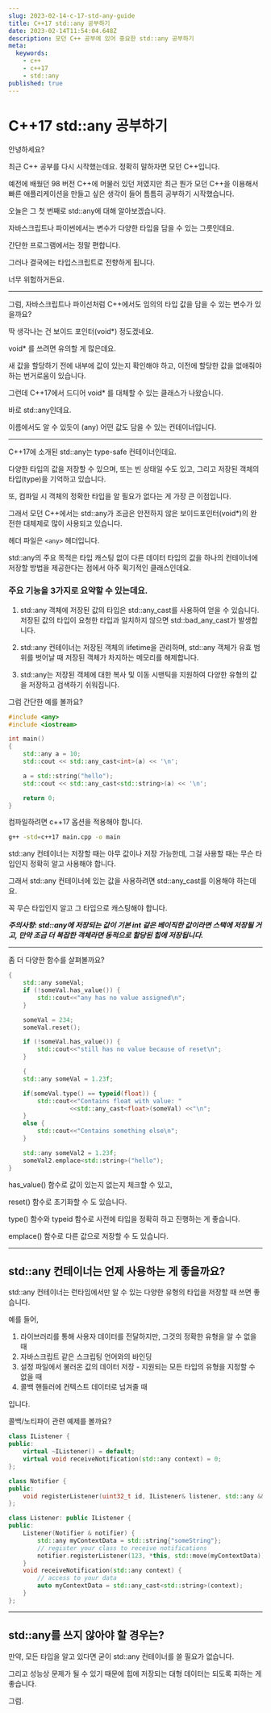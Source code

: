 ```yaml
---
slug: 2023-02-14-c-17-std-any-guide
title: C++17 std::any 공부하기
date: 2023-02-14T11:54:04.648Z
description: 모던 C++ 공부에 있어 중요한 std::any 공부하기
meta:
  keywords:
    - c++
    - c++17
    - std::any
published: true
---
```


# C++17 std::any 공부하기

안녕하세요?

최근 C++ 공부를 다시 시작했는데요. 정확히 말하자면 모던 C++입니다.

예전에 배웠던 98 버전 C++에 머물러 있던 저였지만 최근 뭔가 모던 C++을 이용해서 빠른 애플리케이션을 만들고 싶은 생각이 들어 틈틈히 공부하기 시작했습니다.

오늘은 그 첫 번째로 std::any에 대해 알아보겠습니다.

자바스크립트나 파이썬에서는 변수가 다양한 타입을 담을 수 있는 그릇인데요.

간단한 프로그램에서는 정말 편합니다.

그러나 결국에는 타입스크립트로 전향하게 됩니다.

너무 위험하거든요.

---

그럼, 자바스크립트나 파이선처럼 C++에서도 임의의 타입 값을 담을 수 있는 변수가 있을까요?

딱 생각나는 건 보이드 포인터(void\*) 정도겠네요.

void\* 를 쓰려면 유의할 게 많은데요.

새 값을 할당하기 전에 내부에 값이 있는지 확인해야 하고, 이전에 할당한 값을 없애줘야 하는 번거로움이 있습니다.

그런데 C++17에서 드디어 void\* 를 대체할 수 있는 클래스가 나왔습니다.

바로 std::any인데요.

이름에서도 알 수 있듯이 (any) 어떤 값도 담을 수 있는 컨테이너입니다.

---

C++17에 소개된 std::any는 type-safe 컨테이너인데요.

다양한 타입의 값을 저장할 수 있으며, 또는 빈 상태일 수도 있고, 그리고 저장된 객체의 타입(type)을 기억하고 있습니다.

또, 컴파일 시 객체의 정확한 타입을 알 필요가 없다는 게 가장 큰 이점입니다.

그래서 모던 C++에서는 std::any가 조금은 안전하지 않은 보이드포인터(void\*)의 완전한 대체제로 많이 사용되고 있습니다.

헤더 파일은 `<any>` 헤더입니다.

std::any의 주요 목적은 타입 캐스팅 없이 다른 데이터 타입의 값을 하나의 컨테이너에 저장할 방법을 제공한다는 점에서 아주 획기적인 클래스인데요.

### 주요 기능을 3가지로 요약할 수 있는데요.

1. std::any 객체에 저장된 값의 타입은 std::any_cast를 사용하여 얻을 수 있습니다. 저장된 값의 타입이 요청한 타입과 일치하지 않으면 std::bad_any_cast가 발생합니다.

2. std::any 컨테이너는 저장된 객체의 lifetime을 관리하며, std::any 객체가 유효 범위를 벗어날 때 저장된 객체가 차지하는 메모리를 해제합니다.

3. std::any는 저장된 객체에 대한 복사 및 이동 시맨틱을 지원하여 다양한 유형의 값을 저장하고 검색하기 쉬워집니다.

그럼 간단한 예를 볼까요?

```cpp
#include <any>
#include <iostream>

int main()
{
    std::any a = 10;
    std::cout << std::any_cast<int>(a) << '\n';

    a = std::string("hello");
    std::cout << std::any_cast<std::string>(a) << '\n';

    return 0;
}
```

컴파일하려면 c++17 옵션을 적용해야 합니다.

```bash
g++ -std=c++17 main.cpp -o main
```

std::any 컨테이너는 저장할 때는 아무 값이나 저장 가능한데, 그걸 사용할 때는 무슨 타입인지 정확히 알고 사용해야 합니다.

그래서 std::any 컨테이너에 있는 값을 사용하려면 std::any_cast를 이용해야 하는데요.

꼭 무슨 타입인지 알고 그 타입으로 캐스팅해야 합니다.

**_주의사항: std::any에 저장되는 값이 기본 int 같은 베이직한 값이라면 스택에 저장될 거고, 만약 조금 더 복잡한 객체라면 동적으로 할당된 힙에 저장됩니다._**

---

좀 더 다양한 함수를 살펴볼까요?

```cpp
{
    std::any someVal;
    if (!someVal.has_value()) {
        std::cout<<"any has no value assigned\n";
    }

    someVal = 234;
    someVal.reset();

    if (!someVal.has_value()) {
        std::cout<<"still has no value because of reset\n";
    }

    {
    std::any someVal = 1.23f;

    if(someVal.type() == typeid(float)) {
        std::cout<<"Contains float with value: "
                 <<std::any_cast<float>(someVal) <<"\n";
    }
    else {
        std::cout<<"Contains something else\n";
    }

    std::any someVal2 = 1.23f;
    someVal2.emplace<std::string>("hello");
}
```

has_value() 함수로 값이 있는지 없는지 체크할 수 있고,

reset() 함수로 초기화할 수 도 있습니다.

type() 함수와 typeid 함수로 사전에 타입을 정확히 하고 진행하는 게 좋습니다.

emplace() 함수로 다른 값으로 저장할 수 도 있습니다.

---

## std::any 컨테이너는 언제 사용하는 게 좋을까요?

std::any 컨테이너는 런타임에서만 알 수 있는 다양한 유형의 타입을 저장할 때 쓰면 좋습니다.

예를 들어,

1. 라이브러리를 통해 사용자 데이터를 전달하지만, 그것의 정확한 유형을 알 수 없을 때
2. 자바스크립트 같은 스크립팅 언어와의 바인딩
3. 설정 파일에서 불러온 값의 데이터 저장 - 지원되는 모든 타입의 유형을 지정할 수 없을 때
4. 콜백 핸들러에 컨텍스트 데이터로 넘겨줄 때

입니다.

콜백/노티파이 관련 예제를 볼까요?

```cpp
class IListener {
public:
    virtual ~IListener() = default;
    virtual void receiveNotification(std::any context) = 0;
};

class Notifier {
public:
    void registerListener(uint32_t id, IListener& listener, std::any && context);
};

class Listener: public IListener {
public:
    Listener(Notifier & notifier) {
        std::any myContextData = std::string{"someString"};
        // register your class to receive notifications
        notifier.registerListener(123, *this, std::move(myContextData));
    }
    void receiveNotification(std::any context) {
        // access to your data
        auto myContextData = std::any_cast<std::string>(context);
    }
};
```

---

## std::any를 쓰지 않아야 할 경우는?

만약, 모든 타입을 알고 있다면 굳이 std::any 컨테이너를 쓸 필요가 없습니다.

그리고 성능상 문제가 될 수 있기 때문에 힙에 저장되는 대형 데이터는 되도록 피하는 게 좋습니다.

그럼.
